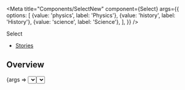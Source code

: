 
<Meta
  title="Components/SelectNew"
  component={Select}
  args={{
    options: [
      {value: 'physics', label: 'Physics'},
      {value: 'history', label: 'History'},
      {value: 'science', label: 'Science'},
    ],
  }}
/>

<PageHeader>Select</PageHeader>

- [Stories](#stories)

## Overview

<Canvas>
  <Story name="Default">{args => <Select {...args} />}</Story>
</Canvas>

<ArgsTable story="Default" />

## Stories

### With options

<Canvas>
  <Story name="With value select">
    {args => {
      const [value, setValue] = React.useState(null);
      return (
        <Select
          {...args}
          value={value}
          onOptionChange={val => {
            setValue(val);
          }}
        />
      );
    }}
  </Story>
</Canvas>
